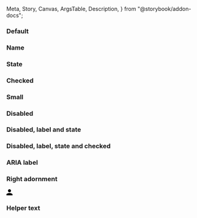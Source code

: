   Meta,
  Story,
  Canvas,
  ArgsTable,
  Description,
} from "@storybook/addon-docs";

<Meta title="React Components/Switch" component={IcSwitch} />

<Description markdown={readme} />

### Default

<Canvas>
  <Story name="Default">
    <IcSwitch label="Label"></IcSwitch>
  </Story>
</Canvas>

### Name

<Canvas>
  <Story name="Name">
    <IcSwitch label="Label"></IcSwitch>
  </Story>
</Canvas>

### State

<Canvas>
  <Story name="State">
    <IcSwitch showState label="Label"></IcSwitch>
  </Story>
</Canvas>

### Checked

<Canvas>
  <Story name="Checked">
    <IcSwitch checked showState label="Label"></IcSwitch>
  </Story>
</Canvas>

### Small

<Canvas>
  <Story name="Small">
    <IcSwitch small showState label="Label"></IcSwitch>
  </Story>
</Canvas>

### Disabled

<Canvas>
  <Story name="Disabled">
    <IcSwitch disabled label="Label"></IcSwitch>
  </Story>
</Canvas>

### Disabled, label and state

<Canvas>
  <Story name="Disabled, name and state">
    <IcSwitch disabled showState label="Label"></IcSwitch>
  </Story>
</Canvas>

### Disabled, label, state and checked

<Canvas>
  <Story name="Disabled, name, state and checked">
    <IcSwitch disabled showState label="Label" checked></IcSwitch>
  </Story>
</Canvas>

### ARIA label

<Canvas>
  <Story name="ARIA label">
    <IcSwitch label="Custom label"></IcSwitch>
  </Story>
</Canvas>

### Right adornment

<Canvas>
  <Story name="Right adornment">
    <IcSwitch label="Right adornment">
      <svg slot="right-adornment" width="16" height="16" viewBox="0 0 16 16" fill="none" xmlns="http://www.w3.org/2000/svg">
<path d="M8 8C10.21 8 12 6.21 12 4C12 1.79 10.21 0 8 0C5.79 0 4 1.79 4 4C4 6.21 5.79 8 8 8ZM8 10C5.33 10 0 11.34 0 14V16H16V14C16 11.34 10.67 10 8 10Z" fill="black"/>
</svg>
    </IcSwitch>
  </Story>
</Canvas>

### Helper text

<Canvas>
  <Story name="Helper text">
    <IcSwitch label="Helper text" helperText="This is some helper text"></IcSwitch>
  </Story>
</Canvas>